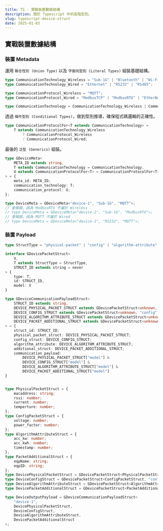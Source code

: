 ```yaml
---
title: TS - 實戰裝置數據結構
description: 關於 Typescript 中的高階型別。
slug: typescript-device-struct
date: 2025-01-03
---
```


## 實戰裝置數據結構

### 裝置 Metadata

運用 `聯合性別 (Union Type)` 以及 `字面向型別 (Literal Types)` 組裝基礎結構。

```ts
type CommunicationTechnology_Wireless = "Sub-1G" | "Bluetooth" | "Wi-Fi 2.4Ghz" | "Wi-Fi 5Ghz";
type CommunicationTechnology_Wired = "Ethernet" | "RS232" | "RS485";

type CommunicationProtocol_Wireless = "MQTT";
type CommunicationProtocol_Wired = "ModbusTCP" | "ModbusRTU" | "EtherNet/IP" | "EtherCAT" | "IO-Link";

type CommunicationTechnology = CommunicationTechnology_Wireless | CommunicationTechnology_Wired;
```

透過 `條件型別 (Conditional Types)`，做到型別推導，確保程式碼邏輯的正確性。

```ts
type CommunicationProtocolFor<T extends CommunicationTechnology> =
    T extends CommunicationTechnology_Wireless
        ? CommunicationProtocol_Wireless
        : CommunicationProtocol_Wired;
```

最後的 `泛型 (Generics)` 組裝。

```ts
type GDeviceMeta<
    META_ID extends string,
    T extends CommunicationTechnology = CommunicationTechnology,
    U extends CommunicationProtocolFor<T> = CommunicationProtocolFor<T>
> = {
    meta_id: META_ID;
    communication_technology: T;
    communication_protocol: U;
};

type DeviceMeta = GDeviceMeta<"device-1", "Sub-1G", "MQTT">;
// 會報錯，因為 ModbusRTU 不屬於 Wireless
// type DeviceMeta = GDeviceMeta<"device-2", "Sub-1G", "ModbusRTU">;
// 會報錯，因為 MQTT 不屬於 Wired
// type DeviceMeta = GDeviceMeta<"device-1", "RS232", "MQTT">;
```

### 裝置 Payload

```ts
type StructType = "physical-packet" | "config" | "algorithm-attribute" | "packet-additional";

interface GDevicePacketStruct<
    V,
    T extends StructType = StructType,
    STRUCT_ID extends string = never
> {
    type: T,
    id: STRUCT_ID,
    model: V
}

type GDeviceCommunicationPayloadStruct<
    STRUCT_ID extends string,
    DEVICE_PHYSICAL_PACKET_STRUCT extends GDevicePacketStruct<unknown, "physical-packet", STRUCT_ID>,
    DEVICE_CONFIG_STRUCT extends GDevicePacketStruct<unknown, "config", STRUCT_ID>,
    DEVICE_ALGORITHM_ATTRIBUTE_STRUCT extends GDevicePacketStruct<unknown, "algorithm-attribute", STRUCT_ID>,
    DEVICE_PACKET_ADDITIONAL_STRUCT extends GDevicePacketStruct<unknown, "packet-additional", STRUCT_ID>
> = {
    struct_id: STRUCT_ID;
    physical_packet_struct: DEVICE_PHYSICAL_PACKET_STRUCT;
    config_struct: DEVICE_CONFIG_STRUCT;
    algorithm_attribute: DEVICE_ALGORITHM_ATTRIBUTE_STRUCT;
    additional_struct: DEVICE_PACKET_ADDITIONAL_STRUCT;
    communication_payload:
        DEVICE_PHYSICAL_PACKET_STRUCT["model"] &
        DEVICE_CONFIG_STRUCT["model"] &
        DEVICE_ALGORITHM_ATTRIBUTE_STRUCT["model"] &
        DEVICE_PACKET_ADDITIONAL_STRUCT["model"]
}


type PhysicalPacketStruct = {
    macaddress: string;
    rssi: number;
    current: number;
    temperture: number;
};
type ConfigPacketStruct = {
    voltage: number;
    power_factor: number;
};
type AlgorithmAttributeStruct = {
    acc_kw: number;
    acc_kwh: number;
    timestamp: number;
};
type PacketAdditionalStruct = {
    eqpName: string;
    eqpID: string;
};
type DevicePhysicalPacketStruct = GDevicePacketStruct<PhysicalPacketStruct, "physical-packet">;
type DeviceConfigStruct = GDevicePacketStruct<ConfigPacketStruct, "config">;
type DeviceAlgorithmAttributeStruct = GDevicePacketStruct<AlgorithmAttributeStruct, "algorithm-attribute">;
type DevicePacketAdditionalStruct = GDevicePacketStruct<PacketAdditionalStruct, "packet-additional">;

type DeviceOutputPayload = GDeviceCommunicationPayloadStruct<
    "device-1",
    DevicePhysicalPacketStruct,
    DeviceConfigStruct,
    DeviceAlgorithmAttributeStruct,
    DevicePacketAdditionalStruct
>;
```
